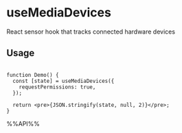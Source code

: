 # useMediaDevices

React sensor hook that tracks connected hardware devices


## Usage

```tsx live

function Demo() {
  const [state] = useMediaDevices({
    requestPermissions: true,
  });

  return <pre>{JSON.stringify(state, null, 2)}</pre>;
}

```

%%API%%
